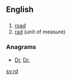 {{also|RD|rd.}}
==English==

==={{abbreviation}}===
{{en-noun}}

# [[road]]
# [[rad]] (unit of measure)

===Anagrams===
* [[Dr#English|Dr]], [[Dr.#English|Dr.]]

[[sv:rd]]